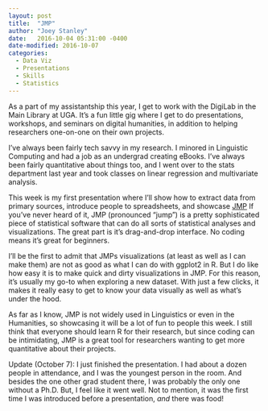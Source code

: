 ```yaml
---
layout: post
title:  "JMP"
author: "Joey Stanley"
date:   2016-10-04 05:31:00 -0400
date-modified: 2016-10-07
categories: 
  - Data Viz
  - Presentations
  - Skills
  - Statistics
---
```


As a part of my assistantship this year, I get to work with the DigiLab in the Main Library at UGA. It's a fun little gig where I get to do presentations, workshops, and seminars on digital humanities, in addition to helping researchers one-on-one on their own projects.

I've always been fairly tech savvy in my research. I minored in Linguistic Computing and had a job as an undergrad creating eBooks. I've always been fairly quantitative about things too, and I went over to the stats department last year and took classes on linear regression and multivariate analysis.

This week is my first presentation where I'll show how to extract data from primary sources, introduce people to spreadsheets, and showcase [JMP](https://www.jmp.com/en_us/home.html) If you've never heard of it, JMP (pronounced "jump") is a pretty sophisticated piece of statistical software that can do all sorts of statistical analyses and visualizations. The great part is it's drag-and-drop interface. No coding means it's great for beginners.

I'll be the first to admit that JMPs visualizations (at least as well as I can make them) are not as good as what I can do with ggplot2 in R. But I do like how easy it is to make quick and dirty visualizations in JMP. For this reason, it's usually my go-to when exploring a new dataset. With just a few clicks, it makes it really easy to get to know your data visually as well as what's under the hood.

As far as I know, JMP is not widely used in Linguistics or even in the Humanities, so showcasing it will be a lot of fun to people this week. I still think that everyone should learn R for their research, but since coding can be intimidating, JMP is a great tool for researchers wanting to get more quantitative about their projects.

Update (October 7): I just finished the presentation. I had about a dozen people in attendance, and I was the youngest person in the room. And besides the one other grad student there, I was probably the only one without a Ph.D. But, I feel like it went well. Not to mention, it was the first time I was introduced before a presentation, *and* there was food!
